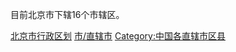 {{Commonscat|Districts of Beijing}}

目前北京市下辖16个市辖区。

[[Category:北京市行政区划|]]
[[Category:中國市轄區|市/直辖市]]
[[Category:中国各直辖市区县|Category:中国各直辖市区县]]